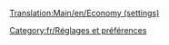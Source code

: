 [[Translation:Main/en/Economy (settings)]]
{{en/-}}
{{fr/Amorce}}
<!-- 
Fixe la condition économique pour une nouvelle carte.<br><br>
0 = stable - changements plus faibles et plus fréquents<br>
1 = fluctuante {par défaut} - changements plus importants et moins fréquents<br>

<pre>
[difficulty]
economy = 0
</pre>

'''Options valides:''' [ 0 | 1 ]

'''Par défaut:''' 1

-->

[[Category:fr/Réglages et préférences]]